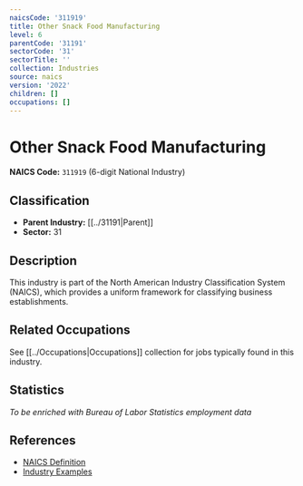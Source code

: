 ```yaml
---
naicsCode: '311919'
title: Other Snack Food Manufacturing
level: 6
parentCode: '31191'
sectorCode: '31'
sectorTitle: ''
collection: Industries
source: naics
version: '2022'
children: []
occupations: []
---
```

# Other Snack Food Manufacturing

**NAICS Code:** `311919` (6-digit National Industry)

## Classification

- **Parent Industry:** [[../31191|Parent]]
- **Sector:** 31

## Description

This industry is part of the North American Industry Classification System (NAICS), which provides a uniform framework for classifying business establishments.

## Related Occupations

See [[../Occupations|Occupations]] collection for jobs typically found in this industry.

## Statistics

*To be enriched with Bureau of Labor Statistics employment data*

## References

- [NAICS Definition](https://www.census.gov/naics/)
- [Industry Examples](https://www.census.gov/naics/2022NAICS/)
